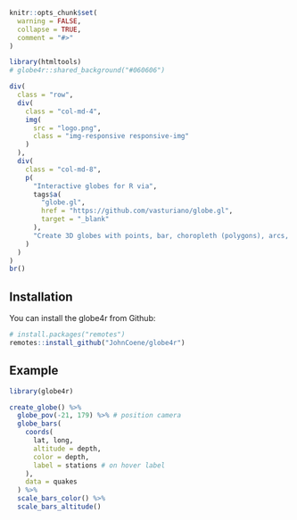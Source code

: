 <!-- badges: start -->
<!-- badges: end -->

```r
knitr::opts_chunk$set(
  warning = FALSE,
  collapse = TRUE,
  comment = "#>"
)

library(htmltools)
# globe4r::shared_background("#060606")
```

```r
div(
  class = "row",
  div(
    class = "col-md-4",
    img(
      src = "logo.png",
      class = "img-responsive responsive-img"
    )
  ),
  div(
    class = "col-md-8",
    p(
      "Interactive globes for R via",
      tags$a(
        "globe.gl", 
        href = "https://github.com/vasturiano/globe.gl", 
        target = "_blank"
      ),
      "Create 3D globes with points, bar, choropleth (polygons), arcs, and labels."
    )
  )
)
br()
```

## Installation

You can install the globe4r from Github:

``` r
# install.packages("remotes")
remotes::install_github("JohnCoene/globe4r")
```

## Example

```r
library(globe4r)

create_globe() %>% 
  globe_pov(-21, 179) %>% # position camera
  globe_bars(
    coords(
      lat, long, 
      altitude = depth,
      color = depth,
      label = stations # on hover label
    ), 
    data = quakes
  ) %>% 
  scale_bars_color() %>% 
  scale_bars_altitude()
```
